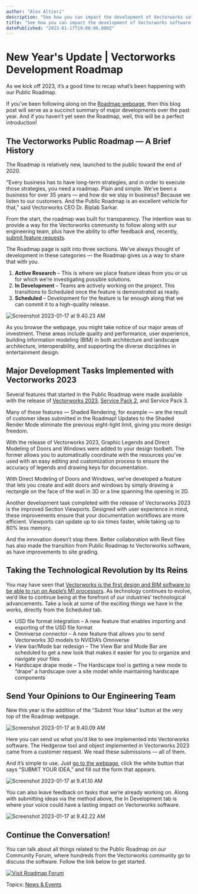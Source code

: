 ```yaml
---
author: "Alex Altieri"
description: "See how you can impact the development of Vectorworks software via our Public Roadmap."
title: "See how you can impact the development of Vectorworks software via our Public Roadmap." 
datePublished: "2023-01-17T19:08:06.000Z"
---
```

# New Year's Update | Vectorworks Development Roadmap

As we kick off 2023, it’s a good time to recap what’s been happening with our Public Roadmap.

If you’ve been following along on the [Roadmap webpage](https://www.vectorworks.net/public-roadmap), then this blog post will serve as a succinct summary of major developments over the past year. And if you haven’t yet seen the Roadmap, well, this will be a perfect introduction!

## The Vectorworks Public Roadmap — A Brief History

The Roadmap is relatively new, launched to the public toward the end of 2020\. 

“Every business has to have long-term strategies, and in order to execute those strategies, you need a roadmap. Plain and simple. We’ve been a business for over 35 years — and how do we stay in business? Because we listen to our customers. And the Public Roadmap is an excellent vehicle for that,” said Vectorworks CEO Dr. Biplab Sarkar.

From the start, the roadmap was built for transparency. The intention was to provide a way for the Vectorworks community to follow along with our engineering team, plus have the ability to offer feedback and, recently, [submit feature requests](https://www.vectorworks.net/public-roadmap).

The Roadmap page is split into three sections. We’ve always thought of development in these categories — the Roadmap gives us a way to share that with you.

1. **Active Research** – This is where we place feature ideas from you or us for which we’re investigating possible solutions.
2. **In Development** – Teams are actively working on the project. This transitions to Scheduled once the feature is demonstrated as ready.
3. **Scheduled** – Development for the feature is far enough along that we can commit it to a high-quality release.

![Screenshot 2023-01-17 at 9.40.23 AM](https://blog.vectorworks.net/hs-fs/hubfs/Blog%20Images/2023%20Blog%20Images/1_Roadmap/Screenshot%202023-01-17%20at%209.40.23%20AM.png?width=665&height=145&name=Screenshot%202023-01-17%20at%209.40.23%20AM.png)

As you browse the webpage, you might take notice of our major areas of investment. These areas include quality and performance, user experience, building information modeling (BIM) in both architecture and landscape architecture, interoperability, and supporting the diverse disciplines in entertainment design.

## Major Development Tasks Implemented with Vectorworks 2023

Several features that started in the Public Roadmap were made available with the release of [Vectorworks 2023](../../../net/vectorworks/blog/vectorworks-2023-now-available.html), [Service Pack 2](../../../net/vectorworks/blog/live-now-bug-fixes-notable-updates-other-improvements-to-vectorworks-2023.html), and Service Pack 3.

Many of these features — Shaded Rendering, for example — are the result of customer ideas submitted in the Roadmap! Updates to the Shaded Render Mode eliminate the previous eight-light limit, giving you more design freedom.

With the release of Vectorworks 2023, Graphic Legends and Direct Modeling of Doors and Windows were added to your design toolbelt. The former allows you to automatically coordinate with the resources you've used with an easy editing and customization process to ensure the accuracy of legends and drawing keys for documentation.

With Direct Modeling of Doors and Windows, we’ve developed a feature that lets you create and edit doors and windows by simply drawing a rectangle on the face of the wall in 3D or a line spanning the opening in 2D.

Another development task completed with the release of Vectorworks 2023 is the improved Section Viewports. Designed with user experience in mind, these improvements ensure that your documentation workflows are more efficient. Viewports can update up to six times faster, while taking up to 80% less memory.

And the innovation doesn’t stop there. Better collaboration with Revit files has also made the transition from Public Roadmap to Vectorworks software, as have improvements to site grading.

## Taking the Technological Revolution by Its Reins

You may have seen that [Vectorworks is the first design and BIM software to be able to run on Apple’s M1 processors](../../../net/vectorworks/blog/5-things-the-new-macos-big-sur-optimized-with-m1-brings-to-vectorworks.html). As technology continues to evolve, we’d like to continue being at the forefront of our industries’ technological advancements. Take a look at some of the exciting things we have in the works, directly from the Scheduled tab.

* USD file format integration – A new feature that enables importing and exporting of the USD file format
* Omniverse connector – A new feature that allows you to send Vectorworks 3D models to NVIDIA’s Omniverse
* View bar/Mode bar redesign – The View Bar and Mode Bar are scheduled to get a new look that makes it easier for you to organize and navigate your files
* Hardscape drape mode – The Hardscape tool is getting a new mode to “drape” a hardscape over a site model while maintaining hardscape components

## Send Your Opinions to Our Engineering Team

New this year is the addition of the “Submit Your Idea” button at the very top of the Roadmap webpage.

![Screenshot 2023-01-17 at 9.40.09 AM](https://blog.vectorworks.net/hs-fs/hubfs/Blog%20Images/2023%20Blog%20Images/1_Roadmap/Screenshot%202023-01-17%20at%209.40.09%20AM.png?width=909&height=365&name=Screenshot%202023-01-17%20at%209.40.09%20AM.png)

Here you can send us what you’d like to see implemented into Vectorworks software. The Hedgerow tool and object implemented in Vectorworks 2023 came from a customer request. We read these submissions — all of them.

And it’s simple to use. Just [go to the webpage](https://www.vectorworks.net/public-roadmap), click the white button that says “SUBMIT YOUR IDEA,” and fill out the form that appears. 

![Screenshot 2023-01-17 at 9.41.10 AM](https://blog.vectorworks.net/hs-fs/hubfs/Blog%20Images/2023%20Blog%20Images/1_Roadmap/Screenshot%202023-01-17%20at%209.41.10%20AM.png?width=718&height=560&name=Screenshot%202023-01-17%20at%209.41.10%20AM.png)

You can also leave feedback on tasks that we’re already working on. Along with submitting ideas via the method above, the In Development tab is where your voice could have a lasting impact on Vectorworks software.

![Screenshot 2023-01-17 at 9.42.22 AM](https://blog.vectorworks.net/hs-fs/hubfs/Blog%20Images/2023%20Blog%20Images/1_Roadmap/Screenshot%202023-01-17%20at%209.42.22%20AM.png?width=712&height=750&name=Screenshot%202023-01-17%20at%209.42.22%20AM.png)

## Continue the Conversation!

You can talk about all things related to the Public Roadmap on our Community Forum, where hundreds from the Vectorworks community go to discuss the software. Follow the link below to get started.

[![Visit Roadmap Forum](https://no-cache.hubspot.com/cta/default/3018241/dd2bb8af-2f00-432a-930b-2ef32f497b54.png)](https://cta-redirect.hubspot.com/cta/redirect/3018241/dd2bb8af-2f00-432a-930b-2ef32f497b54) 

 Topics: [News & Events](https://blog.vectorworks.net/topic/news-events) 

 